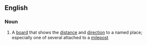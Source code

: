 ==English==

===Noun===
{{wikipedia}}
{{en-noun}}

# A [[board]] that shows the [[distance]] and [[direction]] to a named place; especially one of several attached to a [[milepost]]